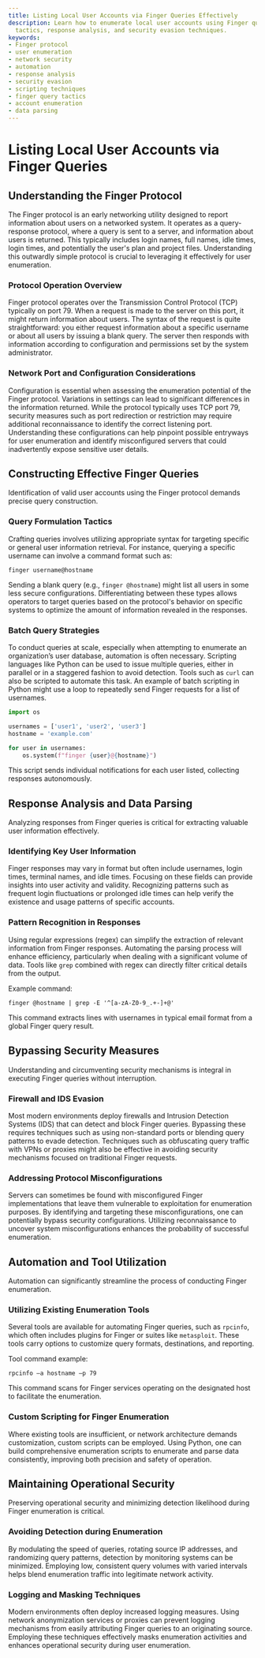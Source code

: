 ```yaml
---
title: Listing Local User Accounts via Finger Queries Effectively
description: Learn how to enumerate local user accounts using Finger queries, including
  tactics, response analysis, and security evasion techniques.
keywords:
- Finger protocol
- user enumeration
- network security
- automation
- response analysis
- security evasion
- scripting techniques
- finger query tactics
- account enumeration
- data parsing
---
```


# Listing Local User Accounts via Finger Queries

## Understanding the Finger Protocol

The Finger protocol is an early networking utility designed to report information about users on a networked system. It operates as a query-response protocol, where a query is sent to a server, and information about users is returned. This typically includes login names, full names, idle times, login times, and potentially the user's plan and project files. Understanding this outwardly simple protocol is crucial to leveraging it effectively for user enumeration.

### Protocol Operation Overview

Finger protocol operates over the Transmission Control Protocol (TCP) typically on port 79. When a request is made to the server on this port, it might return information about users. The syntax of the request is quite straightforward: you either request information about a specific username or about all users by issuing a blank query. The server then responds with information according to configuration and permissions set by the system administrator.

### Network Port and Configuration Considerations

Configuration is essential when assessing the enumeration potential of the Finger protocol. Variations in settings can lead to significant differences in the information returned. While the protocol typically uses TCP port 79, security measures such as port redirection or restriction may require additional reconnaissance to identify the correct listening port. Understanding these configurations can help pinpoint possible entryways for user enumeration and identify misconfigured servers that could inadvertently expose sensitive user details.

## Constructing Effective Finger Queries

Identification of valid user accounts using the Finger protocol demands precise query construction.

### Query Formulation Tactics

Crafting queries involves utilizing appropriate syntax for targeting specific or general user information retrieval. For instance, querying a specific username can involve a command format such as:

```shell
finger username@hostname
```

Sending a blank query (e.g., `finger @hostname`) might list all users in some less secure configurations. Differentiating between these types allows operators to target queries based on the protocol's behavior on specific systems to optimize the amount of information revealed in the responses.

### Batch Query Strategies

To conduct queries at scale, especially when attempting to enumerate an organization’s user database, automation is often necessary. Scripting languages like Python can be used to issue multiple queries, either in parallel or in a staggered fashion to avoid detection. Tools such as `curl` can also be scripted to automate this task. An example of batch scripting in Python might use a loop to repeatedly send Finger requests for a list of usernames.

```python
import os

usernames = ['user1', 'user2', 'user3']
hostname = 'example.com'

for user in usernames:
    os.system(f"finger {user}@{hostname}")
```

This script sends individual notifications for each user listed, collecting responses autonomously.

## Response Analysis and Data Parsing

Analyzing responses from Finger queries is critical for extracting valuable user information effectively.

### Identifying Key User Information

Finger responses may vary in format but often include usernames, login times, terminal names, and idle times. Focusing on these fields can provide insights into user activity and validity. Recognizing patterns such as frequent login fluctuations or prolonged idle times can help verify the existence and usage patterns of specific accounts.

### Pattern Recognition in Responses

Using regular expressions (regex) can simplify the extraction of relevant information from Finger responses. Automating the parsing process will enhance efficiency, particularly when dealing with a significant volume of data. Tools like `grep` combined with regex can directly filter critical details from the output.

Example command:

```shell
finger @hostname | grep -E '^[a-zA-Z0-9_.+-]+@'
```

This command extracts lines with usernames in typical email format from a global Finger query result.

## Bypassing Security Measures

Understanding and circumventing security mechanisms is integral in executing Finger queries without interruption.

### Firewall and IDS Evasion

Most modern environments deploy firewalls and Intrusion Detection Systems (IDS) that can detect and block Finger queries. Bypassing these requires techniques such as using non-standard ports or blending query patterns to evade detection. Techniques such as obfuscating query traffic with VPNs or proxies might also be effective in avoiding security mechanisms focused on traditional Finger requests.

### Addressing Protocol Misconfigurations

Servers can sometimes be found with misconfigured Finger implementations that leave them vulnerable to exploitation for enumeration purposes. By identifying and targeting these misconfigurations, one can potentially bypass security configurations. Utilizing reconnaissance to uncover system misconfigurations enhances the probability of successful enumeration.

## Automation and Tool Utilization

Automation can significantly streamline the process of conducting Finger enumeration.

### Utilizing Existing Enumeration Tools

Several tools are available for automating Finger queries, such as `rpcinfo`, which often includes plugins for Finger or suites like `metasploit`. These tools carry options to customize query formats, destinations, and reporting.

Tool command example:

```shell
rpcinfo –a hostname –p 79
```

This command scans for Finger services operating on the designated host to facilitate the enumeration.

### Custom Scripting for Finger Enumeration

Where existing tools are insufficient, or network architecture demands customization, custom scripts can be employed. Using Python, one can build comprehensive enumeration scripts to enumerate and parse data consistently, improving both precision and safety of operation.

## Maintaining Operational Security

Preserving operational security and minimizing detection likelihood during Finger enumeration is critical.

### Avoiding Detection during Enumeration

By modulating the speed of queries, rotating source IP addresses, and randomizing query patterns, detection by monitoring systems can be minimized. Employing low, consistent query volumes with varied intervals helps blend enumeration traffic into legitimate network activity.

### Logging and Masking Techniques

Modern environments often deploy increased logging measures. Using network anonymization services or proxies can prevent logging mechanisms from easily attributing Finger queries to an originating source. Employing these techniques effectively masks enumeration activities and enhances operational security during user enumeration.